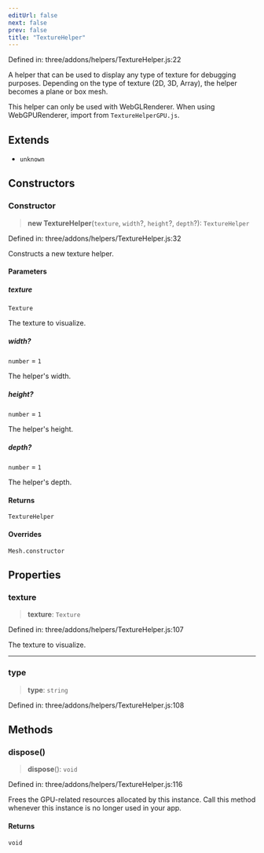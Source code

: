 ```yaml
---
editUrl: false
next: false
prev: false
title: "TextureHelper"
---
```


Defined in: three/addons/helpers/TextureHelper.js:22

A helper that can be used to display any type of texture for
debugging purposes. Depending on the type of texture (2D, 3D, Array),
the helper becomes a plane or box mesh.

This helper can only be used with WebGLRenderer.
When using WebGPURenderer, import from `TextureHelperGPU.js`.

## Extends

- `unknown`

## Constructors

### Constructor

> **new TextureHelper**(`texture`, `width`?, `height`?, `depth`?): `TextureHelper`

Defined in: three/addons/helpers/TextureHelper.js:32

Constructs a new texture helper.

#### Parameters

##### texture

`Texture`

The texture to visualize.

##### width?

`number` = `1`

The helper's width.

##### height?

`number` = `1`

The helper's height.

##### depth?

`number` = `1`

The helper's depth.

#### Returns

`TextureHelper`

#### Overrides

`Mesh.constructor`

## Properties

### texture

> **texture**: `Texture`

Defined in: three/addons/helpers/TextureHelper.js:107

The texture to visualize.

***

### type

> **type**: `string`

Defined in: three/addons/helpers/TextureHelper.js:108

## Methods

### dispose()

> **dispose**(): `void`

Defined in: three/addons/helpers/TextureHelper.js:116

Frees the GPU-related resources allocated by this instance. Call this
method whenever this instance is no longer used in your app.

#### Returns

`void`

